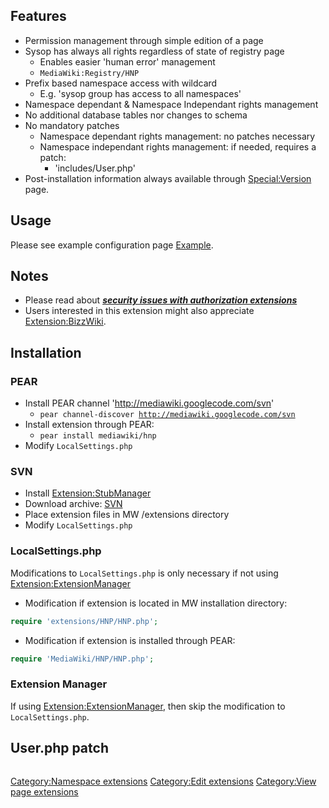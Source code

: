 {{extension
|name   = HNP
|image  =
|type   = user rights
|hook1  = userCan
|status = stable
|mediawiki = 1.11
|version = 1.0.0
|update = 
|download = 
|changelog = See [http://mediawiki.googlecode.com/svn/trunk/extensions/HNP/ SVN]
|description = Provides an hierarchical namespace permissions system (aka "prefixes") to Mediawiki without changes to the base installation nor creation of new database tables.
|author = [[user:jldupont|Jean-Lou Dupont]]
}}
== Features ==
* Permission management through simple edition of a page
* Sysop has always all rights regardless of state of registry page
** Enables easier 'human error' management
** <code>MediaWiki:Registry/HNP</code>
* Prefix based namespace access with wildcard
** E.g. 'sysop group has access to all namespaces'
* Namespace dependant & Namespace Independant rights management
* No additional database tables nor changes to schema
* No mandatory patches
** Namespace dependant rights management: no patches necessary
** Namespace independant rights management: if needed, requires a patch:
*** 'includes/User.php'
* Post-installation information always available through [[Special:Version]] page.

== Usage ==
Please see example configuration page [[{{FULLPAGENAME}}/Example|Example]].

== Notes ==
* Please read about '''''[[security issues with authorization extensions]]'''''
* Users interested in this extension might also appreciate [[Extension:BizzWiki]].

== Installation ==
=== PEAR ===
* Install PEAR channel 'http://mediawiki.googlecode.com/svn'
** <code>pear channel-discover http://mediawiki.googlecode.com/svn</code>
* Install extension through PEAR:
** <code>pear install mediawiki/hnp</code>
* Modify <code>LocalSettings.php</code>
=== SVN ===
* Install [[Extension:StubManager]]
* Download archive: [http://mediawiki.googlecode.com/svn/tags/HNP/ SVN]
* Place extension files in MW /extensions directory
* Modify <code>LocalSettings.php</code>
=== LocalSettings.php ===
Modifications to <code>LocalSettings.php</code> is only necessary if not using [[Extension:ExtensionManager]]
* Modification if extension is located in MW installation directory:
<source lang=php>
require 'extensions/HNP/HNP.php';
</source>
* Modification if extension is installed through PEAR:
<source lang=php>
require 'MediaWiki/HNP/HNP.php';
</source>

=== Extension Manager ===
If using [[Extension:ExtensionManager]], then skip the modification to <code>LocalSettings.php</code>.

== User.php patch ==
<source lang=php>
</source>

[[Category:Namespace extensions]]
[[Category:Edit extensions]]
[[Category:View page extensions]]
